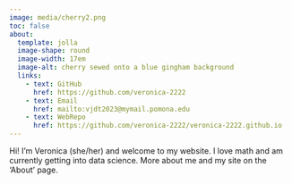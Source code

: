 ```yaml
---
image: media/cherry2.png
toc: false
about: 
  template: jolla
  image-shape: round
  image-width: 17em
  image-alt: cherry sewed onto a blue gingham background
  links:
    - text: GitHub
      href: https://github.com/veronica-2222
    - text: Email
      href: mailto:vjdt2023@mymail.pomona.edu
    - text: WebRepo
      href: https://github.com/veronica-2222/veronica-2222.github.io
---
```


Hi! I'm Veronica (she/her) and welcome to my website. I love math and am currently getting into data science. More about me and my site on the 'About' page.
